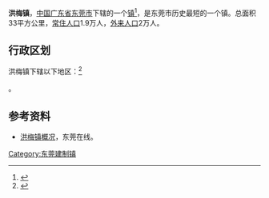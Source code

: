 {{中国乡级行政区
|景观照片文件名 = 
|景观照片描述 = 
|行政区类别 = [[行政建制镇|鎮]]
|汉语拼音 = 
|其他语言 = 
|其他语言名称 = 
|旧称 = 
|地名出处 = 
|位置图文件名 = 
|位置图描述 = 
|自定义图片= 
|建置时间 = 
|政府驻地 = 
|毗邻 = 
|总面积 = 
|总人口 = 
|总人口年份 = 
|户籍人口 = 
|户籍人口年份 = 
|常住人口 = 
|常住人口年份 = 
|人口密度 = 
|GDP = 
|GDP年份 = 
|邮政编码 = 
|电话区号 = 769
|官方网站 = 
|网站名称 = 
|44/19/00/125/000}}
'''洪梅镇'''，[[中国|中国]][[广东省|广东省]][[东莞市|东莞市]]下辖的一个[[行政建制镇|镇]]<ref>{{PRC admin/ref sgc|{{PRC admin/parent|44/19/00/109/000}}}}</ref>，是东莞市历史最短的一个镇。总面积33平方公里，[[常住人口|常住人口]]1.9万人，[[外来人口|外来人口]]2万人。

== 行政区划 ==

洪梅镇下辖以下地区：<ref>{{PRC admin/ref sgc|44/19/00/125/000}}</ref>

{{PRC admin/children|44/19/00/125/000}}。

== 参考资料 ==
{{reflist}}

{{行政区划小作品}}
* [https://web.archive.org/web/20061206054034/http://www.dgpage.com/today_dongguan/hongmei.asp 洪梅镇概况]，东莞在线。
{{GD-stub}}
{{PRC admin/navcat|44/19/00/125/000}}

[[Category:东莞建制镇|Category:东莞建制镇]]